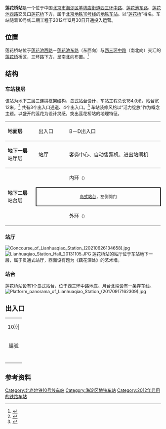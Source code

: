 {{NoteTA
|G1=Railway}}
{{Infobox station
|name = 莲花桥
|eng_name = Lianhuaqiao
|linecolour = {{北京地铁颜色|10}}
|image = Platform of Lianhuaqiao Station (20210626134731).jpg
|caption = 莲花桥站站台
|other_name = 
|country = {{PRC}}
|borough = [[北京市|北京市]][[海淀区|海淀区]][[羊坊店街道|羊坊店街道]]
|address = [[北京三环路|西三环中路]]、[[莲花池东路|莲花池东路]]、[[莲花池西路|莲花池西路]]交叉口[[莲花桥_(北京)|莲花桥]]下方
|coordinates = {{Coord|39.897221|116.310532|type:railwaystation_region:CN-11_source:GoogleMaps|display=inline,title}}
|elevation = 
|operator = [[北京市地铁运营有限公司|北京市地铁运营有限公司]]
|lines = {{北京地铁线路名|10|SL}}
|distance = 
|platform = 1座[[島式月台|島式月台]]
|tracks = 2条
|connections = 公交站：莲花桥（单向站）
|structure = 地下车站
|hall = 整体式站厅
|depth = 
|levels = 
|interchange = 
|exits = 3个
|architect = 
|architectural_style = 
|colour = {{colorbox|#fff9ec}} 乳白色
|type = 
|status = 运营中
|code = 
|built = 
|opened = 2012年12月30日
|pass_year = 
|passengers = 
|trains = 
|station_hours = 
|hours = 
|first = {{北京地铁线路名|10|S}}
:内环：06:06
:外环：05:06
|last = {{北京地铁线路名|10|S}}
:内环：22:15
:内环往{{站|巴沟}}：23:59
:内环往{{站|成寿寺}}：22:39
:外环：21:06
:外环往{{站|车道沟}}：22:51
|adjacent = {{Adjacent stations|system=北京地铁|line=10|left=六里桥|right=公主坟|note-left=2.392km|note-mid=距离[[巴沟站|巴沟]]47.157km|note-right=1.016km}}
|route_map = {{Routemap|inline=yes|map=
utSTRf\utSTRg~~ ~~{{rmr|Licon=U|{{stl|北京地铁|六里桥}}}}
utSTR+BSl\utSTR+BSr
utSTR+BSl\utSTR+BSr
\utSTR\utSTR2\utSTRc3
\utSTR\utSTRc1\utSTR+4
\utABZg2\utSTRc23\utABZg3
\utSTR+tc1\utABZ+14\utSTR+tc4
\utSTR\utSTR\utSTR
\utSTR\utABZg2\utSTR+tc3
\utSTR\utENDEe!~utSTRc1\utABZg+4
\utSTR\utSTRc2\utSTR3
\utSTR\utSTR+1\utSTRc4
utSTRf\utSTRg~~ ~~{{rmr|Licon=D|{{stl|北京地铁|公主坟}}}}
}}
}}
'''莲花桥站'''是一个位于中国[[北京市|北京市]][[海淀区|海淀区]][[羊坊店街道|羊坊店街道]][[北京三环路|西三环中路]]、[[莲花池东路|莲花池东路]]、[[莲花池西路|莲花池西路]]交叉口[[莲花桥_(北京)|莲花桥]]下方，属于[[北京地铁|北京地铁]][[北京地铁10号线|10号线]]的[[地铁车站|地铁车站]]。以“[[莲花桥_(北京)|莲花桥]]”得名。车站随着10号线二期工程于2012年12月30日开通投入运营。

== 位置 ==
莲花桥站位于[[莲花池西路|莲花池西路]]－[[莲花池东路|莲花池东路]]（东西向）与[[西三环中路_(北京)|西三环中路]]（南北向）交汇的[[莲花桥_(北京)|莲花桥]]桥区，三环路下方，呈南北向布置。<ref>{{cite web|url=http://www.bjghw.gov.cn/web/static/articles/catalog_14300/article_ff80808123fa497b0124529d88dc0010/ff80808123fa497b0124529d88dc0010.html|title=轨道交通地铁10号线二期公告|date=2009-10-14|accessdate=2012-02-14|publisher=[[北京市规划委员会|北京市规划委员会]]|archive-url=https://web.archive.org/web/20121018191648/http://www.bjghw.gov.cn/web/static/articles/catalog_14300/article_ff80808123fa497b0124529d88dc0010/ff80808123fa497b0124529d88dc0010.html|archive-date=2012-10-18|dead-url=yes}}</ref>

== 结构 ==
=== 车站楼层 ===
该站为地下二层三连拱框架结构，[[岛式站台|岛式站台]]设计，车站工程总长184.0米，站台宽12米，<ref>{{cite web|url=http://cr16g.crcc.cn/news-show.asp?id=3234|title=“亮剑”莲花桥——集团北京地铁10号线二期11标施工纪实|date=2012-06-06|accessdate=2012-06-14|publisher=[[中铁十六局|中铁十六局]]}}{{dead link|date=2018年4月 |bot=InternetArchiveBot |fix-attempted=yes }}</ref> 共有3个出入口通道、4个出入口。<ref>{{cite journal|title=洞桩法（PBA）地铁暗挖车站施工技术|author=张伟庆|journal=铁道建筑技术|year=2011|issue=9|pages=92-94}}</ref> 车站装修风格以“活力绽放”作为概念主题。以盛开的莲花为设计灵感，突出莲花桥站的地理特征。
{|cellspacing=0 cellpadding=3
|style="border-top:solid 1px gray;border-bottom:solid 1px gray;" width=100|'''地面层'''
|style="border-top:solid 1px gray;border-bottom:solid 1px gray;" width=100|出入口
|style="border-top:solid 1px gray;border-bottom:solid 1px gray;" width=350|B－D出入口
|-
|style="border-bottom:solid 1px gray;"|'''地下一层'''<br />站厅层
|style="border-bottom:solid 1px gray;"|站厅
|style="border-bottom:solid 1px gray;"|客务中心、自动售票机、进出站闸机
|-
|style="border-bottom:solid 1px gray;" rowspan=3|'''地下二层'''<br />站台层
|{{arrow|L}}
|{{北京地铁线路名|10|c}}内环<small>（{{站|公主坟}}）</small>
|-
|style="border-right:solid 2px black;border-left:solid 2px black;border-top:solid 2px black;border-bottom:solid 2px black;" colspan=2|<center><small>[[岛式站台|岛式站台]]，左側開门</small></center>
|-
|style="border-bottom:solid 1px gray;"|{{arrow|R}}
|style="border-bottom:solid 1px gray;"|{{北京地铁线路名|10|c}}外环<small>（{{站|六里桥}}）</small>
|}

=== 站厅 ===
[[File:Concourse_of_Lianhuaqiao_Station_(20210626134658).jpg|thumb]]
[[File:Lianhuaqiao_Station_Hall_20131105.JPG|thumb]]
莲花桥站的站厅位于车站地下一层，属于贯通式站厅，西面设有题为《藕花深处》的艺术墙。

=== 站台 ===
莲花桥站设有1个岛式站台，位于西三环中路地底。月台北端设有一条存车线。
[[File:Platform_panorama_of_Lianhuaqiao_Station_(20170917162309).jpg|thumb]]

== 出入口 ==
{| class="wikitable"
| colspan="5" align="center" bgcolor={{北京地铁颜色|10}}|
|-
! 編號 
! 指示
! 建議前往的目的地
! 照片
! 无障碍设施
|-
| {{港鐵出口|B|附=升}} 
| 莲花池东路
|京都信苑饭店、邯钢宾馆 
| [[File:Exit_B_of_Lianhuaqiao_Station_(20210626125446).jpg|150px]] 
|[[File:Exit_B_lift_of_Lianhuaqiao_Station_(20210626125543).jpg|150px]]
|-
| {{港鐵出口|C}} 
| 莲花池东路
|北京西站邮件处理中心 
| [[File:Exit_C_of_Lianhuaqiao_Station_(20210626130100).jpg|150px]] 
| {{n/a}}
|-
| {{港鐵出口|D}} 
| 莲花池西路（北侧）
|莲花小区、盛今佳园、北京人事考试中心 
| [[File:Exit_D_of_Lianhuaqiao_Station_(20171022163919).jpg|150px]] 
| {{n/a}}
|-
| bgcolor="#EEEEEE" colspan=5 | {{港鐵出口|註=升}}
|}

== 参考资料 ==
{{reflist}}
{{commonscat|Lianhuaqiao Station}}

{{北京地铁10号线}}
[[Category:北京地铁10号线车站|Category:北京地铁10号线车站]]
[[Category:海淀区地铁车站|Category:海淀区地铁车站]]
[[Category:2012年启用的铁路车站|Category:2012年启用的铁路车站]]